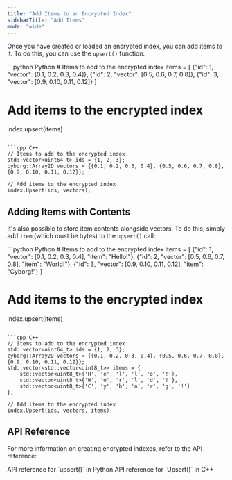 ```yaml
---
title: "Add Items to an Encrypted Index"
sidebarTitle: "Add Items"
mode: "wide"
---
```


Once you have created or loaded an encrypted index, you can add items to it. To do this, you can use the `upsert()` function:

<CodeGroup>
```python Python
# Items to add to the encrypted index
items = [
    {"id": 1, "vector": [0.1, 0.2, 0.3, 0.4]},
    {"id": 2, "vector": [0.5, 0.6, 0.7, 0.8]},
    {"id": 3, "vector": [0.9, 0.10, 0.11, 0.12]}
]

# Add items to the encrypted index
index.upsert(items)
```

```cpp C++
// Items to add to the encrypted index
std::vector<uint64_t> ids = {1, 2, 3};
cyborg::Array2D vectors = {{0.1, 0.2, 0.3, 0.4}, {0.5, 0.6, 0.7, 0.8}, {0.9, 0.10, 0.11, 0.12}};

// Add items to the encrypted index
index.Upsert(ids, vectors);
```
</CodeGroup>

## Adding Items with Contents

It's also possible to store item contents alongside vectors. To do this, simply add `item` (which must be bytes) to the `upsert()` call:

<CodeGroup>
```python Python
# Items to add to the encrypted index
items = [
    {"id": 1, "vector": [0.1, 0.2, 0.3, 0.4], "item": "Hello!"},
    {"id": 2, "vector": [0.5, 0.6, 0.7, 0.8], "item": "World!"},
    {"id": 3, "vector": [0.9, 0.10, 0.11, 0.12], "item": "Cyborg!"}
]

# Add items to the encrypted index
index.upsert(items)
```

```cpp C++
// Items to add to the encrypted index
std::vector<uint64_t> ids = {1, 2, 3};
cyborg::Array2D vectors = {{0.1, 0.2, 0.3, 0.4}, {0.5, 0.6, 0.7, 0.8}, {0.9, 0.10, 0.11, 0.12}};
std::vector<std::vector<uint8_t>> items = {
    std::vector<uint8_t>{'H', 'e', 'l', 'l', 'o', '!'},
    std::vector<uint8_t>{'W', 'o', 'r', 'l', 'd', '!'},
    std::vector<uint8_t>{'C', 'y', 'b', 'o', 'r', 'g', '!'}
};

// Add items to the encrypted index
index.Upsert(ids, vectors, items);
```
</CodeGroup>

## API Reference

For more information on creating encrypted indexes, refer to the API reference:

<CardGroup cols={2}>
    <Card title="Python API Reference" href="../../api-reference/python/encrypted-index/upsert" icon="python">
        API reference for `upsert()` in Python
    </Card>
    <Card title="C++ API Reference" href="../../api-reference/cpp/encrypted-index/upsert" icon="brackets-curly">
        API reference for `Upsert()` in C++
    </Card>
</CardGroup>